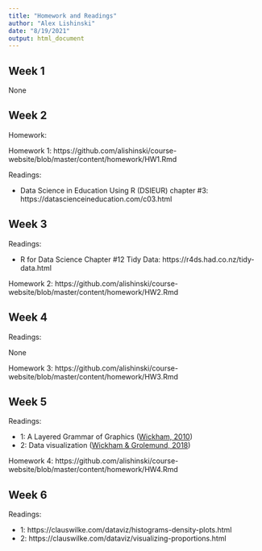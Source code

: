 ```yaml
---
title: "Homework and Readings"
author: "Alex Lishinski"
date: "8/19/2021"
output: html_document
---
```


## Week 1

None

## Week 2

Homework:

Homework 1: https://github.com/alishinski/course-website/blob/master/content/homework/HW1.Rmd

Readings:

- Data Science in Education Using R (DSIEUR) chapter #3: https://datascienceineducation.com/c03.html

## Week 3

Readings:

- R for Data Science Chapter #12 Tidy Data: https://r4ds.had.co.nz/tidy-data.html

Homework 2: https://github.com/alishinski/course-website/blob/master/content/homework/HW2.Rmd

## Week 4

Readings:

None

Homework 3: https://github.com/alishinski/course-website/blob/master/content/homework/HW3.Rmd

## Week 5

Readings:

- 1: A Layered Grammar of Graphics ([Wickham, 2010](http://vita.had.co.nz/papers/layered-grammar.pdf))
- 2: Data visualization ([Wickham & Grolemund, 2018](https://r4ds.had.co.nz/data-visualisation.html))

Homework 4: https://github.com/alishinski/course-website/blob/master/content/homework/HW4.Rmd

## Week 6

Readings:

- 1: https://clauswilke.com/dataviz/histograms-density-plots.html
- 2: https://clauswilke.com/dataviz/visualizing-proportions.html
